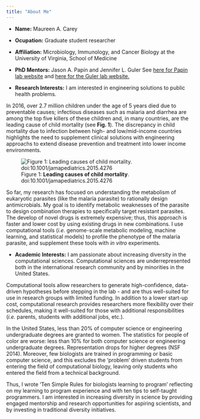 ```yaml
---
title: "About Me"
---
```


- __Name:__ Maureen A. Carey

- __Ocupation:__ Graduate student researcher

- __Affiliation:__ Microbiology, Immunology, and Cancer Biology at the University of Virginia, School of Medicine

- __PhD Mentors:__ Jason A. Papin and Jennifer L. Guler
See [here for Papin lab website](http://bme.virginia.edu/csbl/home.html) and [here for the Guler lab website.](https://jlg5fw.wixsite.com/malarialab)

- __Research Interests:__ I am interested in engineering solutions to public health problems. 

In 2016, over 2.7 million children under the age of 5 years died due to preventable causes; infectious diseases such as malaria and diarrhea are among the top five killers of these children and, in many countries, are the leading cause of child mortality (see **Fig. 1**). The discrepancy in child mortality due to infection between high- and low/mid-income countries highlights the need to supplement clinical solutions with engineering approachs to extend disease prevention and treatment into lower income environments.

![Figure 1: **Leading causes of child mortality**. doi:10.1001/jamapediatrics.2015.4276]("~/local_documents/personal/mac_website/map_child_mortality.png")

So far, my research has focused on understanding the metabolism of eukaryotic parasites (like the malaria parasite) to rationally design antimicrobials. My goal is to identify metabolic weaknesses of the parasite to design combination therapies to specifically target resistant parasites. The develop of novel drugs is extremely expensive; thus, this approach is faster and lower cost by using existing drugs in new combinations. I use computational tools (*i.e.* genome-scale metabolic modeling, machine learning, and statistical models) to profile the phenotype of the malaria parasite, and supplement these tools with  *in vitro* experiments. 

- __Academic Interests:__ I am passionate about increasing diversity in the computational sciences. Computational sciences are underrepresented both in the international research community and by minorities in the United States. 

Computational tools allow researchers to generate high-confidence, data-driven hypotheses before stepping in the lab - and are thus well-suited for use in research groups with limited funding. In addition to a lower start-up cost, computational research provides researchers more flexibility over their schedules, making it well-suited for those with additional responsibilities (*i.e.* parents, students with additional jobs, etc.).

In the United States, less than 20% of computer science or engineering undergraduate degrees are granted to women. The statistics for people of color are worse: less than 10% for both computer science or engineering undergraduate degrees. Representation drops for higher degrees (NSF 2014). Moreover, few biologists are trained in programming or basic computer science, and this excludes the 'problem' driven students from entering the field of computational biology, leaving only students who entered the field from a technical background. 

Thus, I wrote 'Ten Simple Rules for biologists learning to program' reflecting on my learning to program experience and with ten tips to self-taught programmers. I am interested in increasing diversity in science by providing engaged mentorship and research opportunities for aspiring scientists, and by investing in traditional diversity initiatives.
